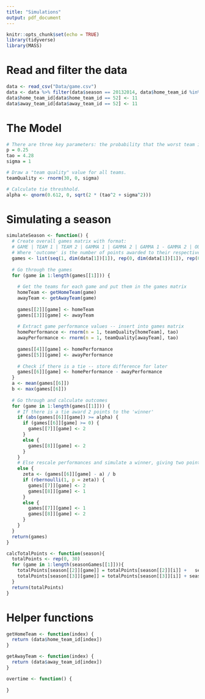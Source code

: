 ```yaml
---
title: "Simulations"
output: pdf_document
---
```


```r
knitr::opts_chunk$set(echo = TRUE)
library(tidyverse)
library(MASS)
```

# Read and filter the data
```r
data <- read_csv("Data/game.csv")
data <- data %>% filter(data$season == 20132014, data$home_team_id %in% c(seq(1,30), 52), data$away_team_id %in% c(seq(1,30), 52), data$type == 'R')
data$home_team_id[data$home_team_id == 52] <- 11
data$away_team_id[data$away_team_id == 52] <- 11
```

# The Model
```r
# There are three key parameters: the probability that the worst team in the league beats the best team in a random game (given by 'p'), the standard deviation in game-to-game performance levels for each team (given by 'tao'), and the standard deviation in the team talent levels (given by 'sigma'). We as the researchers choose a value for p or the ratio of tao and sigma.
p = 0.25
tao = 4.28
sigma = 1

# Draw a "team quality" value for all teams.
teamQuality <- rnorm(30, 0, sigma)

# Calculate tie threshhold.
alpha <- qnorm(0.612, 0, sqrt(2 * (tao^2 + sigma^2)))


```

# Simulating a season
```r
simulateSeason <- function() {
  # Create overall games matrix with format:
  # GAME | TEAM 1 | TEAM 2 | GAMMA 1 | GAMMA 2 | GAMMA 1 - GAMMA 2 | OUTCOME 1 | OUTCOME 2
  # Where 'outcome' is the number of points awarded to their respective teams
  games <- list(seq(1, dim(data[1])[1]), rep(0, dim(data[1])[1]), rep(0, dim(data[1])[1]), rep(0, dim(data[1])[1]), rep(0, dim(data[1])[1]), rep(0, dim(data[1])[1]), rep(0, dim(data[1])[1]), rep(0, dim(data[1])[1]))
  
  # Go through the games
  for (game in 1:length(games[[1]])) {
    
    # Get the teams for each game and put them in the games matrix
    homeTeam <- getHomeTeam(game)
    awayTeam <- getAwayTeam(game)
    
    games[[2]][game] <- homeTeam
    games[[3]][game] <- awayTeam
      
    # Extract game performance values -- insert into games matrix
    homePerformance <- rnorm(n = 1, teamQuality[homeTeam], tao)
    awayPerformance <- rnorm(n = 1, teamQuality[awayTeam], tao)
    
    games[[4]][game] <- homePerformance
    games[[5]][game] <- awayPerformance
    
    # Check if there is a tie -- store difference for later
    games[[6]][game] <- homePerformance - awayPerformance
  }
  a <- mean(games[[6]])
  b <- max(games[[6]])
  
  # Go through and calculate outcomes
  for (game in 1:length(games[[1]])) {
    # If there is a tie award 2 points to the 'winner'
    if (abs(games[[6]][game]) >= alpha) {
      if (games[[6]][game] >= 0) {
        games[[7]][game] <- 2
      }
      else {
        games[[8]][game] <- 2
      }
    }
    # Else rescale performances and simulate a winner, giving two points to the winner and one to the loser
    else {
      zeta <- (games[[6]][game] - a) / b
      if (rbernoulli(1, p = zeta)) {
        games[[7]][game] <- 2
        games[[8]][game] <- 1
      }
      else {
        games[[7]][game] <- 1
        games[[8]][game] <- 2
      }
    }
  }
  return(games)
}
```

```r
calcTotalPoints <- function(season){
  totalPoints <- rep(0, 30)
  for (game in 1:length(seasonGames[[1]])){
    totalPoints[season[[2]][game]] = totalPoints[season[[2]][i]] +   season[[7]][game]
    totalPoints[season[[3]][game]] = totalPoints[season[[3]][i]] + season[[8]][game]
  }
  return(totalPoints)
}
```


# Helper functions
```r
getHomeTeam <- function(index) {
  return (data$home_team_id[index])
}

getAwayTeam <- function(index) {
  return (data$away_team_id[index])
}

overtime <- function() {
  
}
```











